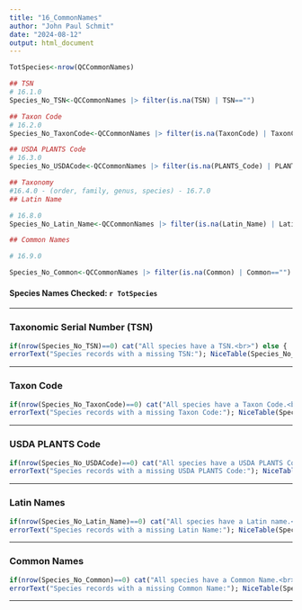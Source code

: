 ```yaml
---
title: "16_CommonNames"
author: "John Paul Schmit"
date: "2024-08-12"
output: html_document
---
```


```r

TotSpecies<-nrow(QCCommonNames)

## TSN
# 16.1.0
Species_No_TSN<-QCCommonNames |> filter(is.na(TSN) | TSN=="")

## Taxon Code
# 16.2.0
Species_No_TaxonCode<-QCCommonNames |> filter(is.na(TaxonCode) | TaxonCode=="")

## USDA PLANTS Code
# 16.3.0
Species_No_USDACode<-QCCommonNames |> filter(is.na(PLANTS_Code) | PLANTS_Code=="")

## Taxonomy
#16.4.0 - (order, family, genus, species) - 16.7.0
## Latin Name

# 16.8.0
Species_No_Latin_Name<-QCCommonNames |> filter(is.na(Latin_Name) | Latin_Name=="")

## Common Names

# 16.9.0

Species_No_Common<-QCCommonNames |> filter(is.na(Common) | Common=="")

```
#### **Species Names Checked:** `r TotSpecies` ####

---

### Taxonomic Serial Number (TSN)

```r
if(nrow(Species_No_TSN)==0) cat("All species have a TSN.<br>") else {
errorText("Species records with a missing TSN:"); NiceTable(Species_No_TSN)}

```

---

### Taxon Code

```r
if(nrow(Species_No_TaxonCode)==0) cat("All species have a Taxon Code.<br>") else {
errorText("Species records with a missing Taxon Code:"); NiceTable(Species_No_TaxonCode)}

```

---

### USDA PLANTS Code

```r
if(nrow(Species_No_USDACode)==0) cat("All species have a USDA PLANTS Code.<br>") else {
errorText("Species records with a missing USDA PLANTS Code:"); NiceTable(Species_No_USDACode)}

```

---

### Latin Names

```r
if(nrow(Species_No_Latin_Name)==0) cat("All species have a Latin name.<br>") else {
errorText("Species records with a missing Latin Name:"); NiceTable(Species_No_Latin_Name)}

```

---

### Common Names

```r
if(nrow(Species_No_Common)==0) cat("All species have a Common Name.<br>") else {
errorText("Species records with a missing Common Name:"); NiceTable(Species_No_Common)}

```

---
